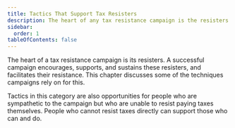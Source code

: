 ```yaml
---
title: Tactics That Support Tax Resisters
description: The heart of any tax resistance campaign is the resisters themselves.
sidebar:
  order: 1
tableOfContents: false
---
```

The heart of a tax resistance campaign is its resisters.
A successful campaign encourages, supports, and sustains these resisters, and facilitates their resistance.
This chapter discusses some of the techniques campaigns rely on for this.

Tactics in this category are also opportunities for people who are sympathetic to the campaign but who are unable to resist paying taxes themselves.
People who cannot resist taxes directly can support those who can and do.
